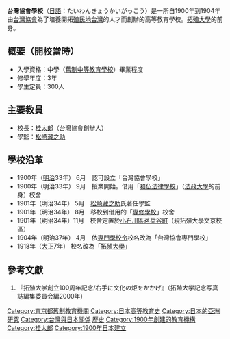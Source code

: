 '''台灣協會學校'''（[[日語|日語]]：たいわんきょうかいがっこう）是一所自1900年到1904年由[[台灣協會|台灣協會]]為了培養開拓[[殖民地|殖民地]][[台灣|台灣]]的人才而創辦的高等教育學校。[[拓殖大學|拓殖大學]]的前身。

== 概要（開校當時） ==
*入學資格：中學（[[舊制中等教育學校|舊制中等教育學校]]）畢業程度
*修學年度：3年
*學生定員：300人

== 主要教員 ==
*校長：[[桂太郎|桂太郎]]（台灣協會創辦人）
*學監：[[松崎藏之助|松崎藏之助]]

== 學校沿革 ==
*1900年（[[明治|明治]]33年） 6月　認可設立「台灣協會學校」
*1900年（明治33年） 9月　授業開始。借用「[[東京法學校|和仏法律學校]]」（[[法政大學_(日本)|法政大學]]的前身）校舍
*1901年（明治34年） 5月　[[松崎藏之助|松崎藏之助]]氏著任學監
*1901年（明治34年） 8月　移校到借用的「[[專修大學|専修學校]]」校舍
*1901年（明治34年）11月　校舍定置於[[小石川區|小石川區]][[茗荷谷町|茗荷谷町]]（現拓殖大學文京校區）
*1904年（明治37年） 4月　依[[専門學校令|専門學校令]]校名改為「台灣協會専門學校」
*1918年（[[大正|大正]]7年） 校名改為「[[拓殖大學|拓殖大學]]」

==參考文獻==
#『拓殖大学創立100周年記念/右手に文化の炬をかかげ』（拓殖大学記念写真誌編集委員会編2000年）{{ja}}

{{school-stub}}
{{Authority control}}
[[Category:東京都舊制教育機關|Category:東京都舊制教育機關]]
[[Category:日本高等教育史|Category:日本高等教育史]]
[[Category:日本的亞洲研究|Category:日本的亞洲研究]]
[[Category:台灣與日本關係|Category:台灣與日本關係]]
[[Category:拓殖大學|歷史]]
[[Category:1900年創建的教育機構|Category:1900年創建的教育機構]]
[[Category:桂太郎|Category:桂太郎]]
[[Category:1900年日本建立|Category:1900年日本建立]]
